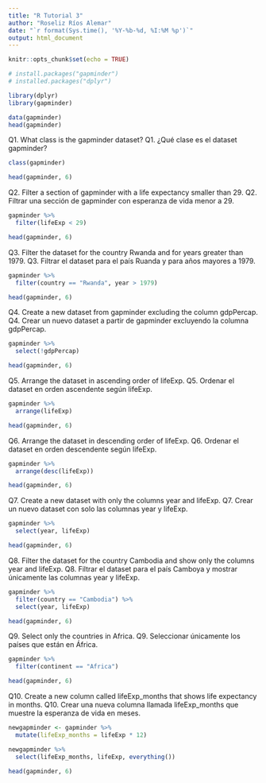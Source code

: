 ```yaml
---
title: "R Tutorial 3"
author: "Roseliz Ríos Alemar"
date: "`r format(Sys.time(), '%Y-%b-%d, %I:%M %p')`"
output: html_document
---
```


```r
knitr::opts_chunk$set(echo = TRUE)
```

```r
# install.packages("gapminder")
# installed.packages("dplyr")

library(dplyr)
library(gapminder)

data(gapminder)
head(gapminder)
```

Q1. What class is the gapminder dataset? Q1. ¿Qué clase es el dataset gapminder?
```r
class(gapminder)

head(gapminder, 6)
```

Q2. Filter a section of gapminder with a life expectancy smaller than 29. Q2. Filtrar una sección de gapminder con esperanza de vida menor a 29.
```r
gapminder %>%
  filter(lifeExp < 29)

head(gapminder, 6)
```

Q3. Filter the dataset for the country Rwanda and for years greater than 1979. Q3. Filtrar el dataset para el país Ruanda y para años mayores a 1979.
```r
gapminder %>% 
  filter(country == "Rwanda", year > 1979)

head(gapminder, 6)
```

Q4. Create a new dataset from gapminder excluding the column gdpPercap. Q4. Crear un nuevo dataset a partir de gapminder excluyendo la columna gdpPercap.
```r
gapminder %>%
  select(!gdpPercap)

head(gapminder, 6)
```

Q5. Arrange the dataset in ascending order of lifeExp. Q5. Ordenar el dataset en orden ascendente según lifeExp.
```r
gapminder %>% 
  arrange(lifeExp)

head(gapminder, 6)
```

Q6. Arrange the dataset in descending order of lifeExp. Q6. Ordenar el dataset en orden descendente según lifeExp.
```r
gapminder %>%
  arrange(desc(lifeExp))

head(gapminder, 6)
```

Q7. Create a new dataset with only the columns year and lifeExp. Q7. Crear un nuevo dataset con solo las columnas year y lifeExp.
```r
gapminder %>% 
  select(year, lifeExp)

head(gapminder, 6)
```

Q8. Filter the dataset for the country Cambodia and show only the columns year and lifeExp. Q8. Filtrar el dataset para el país Camboya y mostrar únicamente las columnas year y lifeExp.
```r
gapminder %>% 
  filter(country == "Cambodia") %>% 
  select(year, lifeExp)

head(gapminder, 6)
```

Q9. Select only the countries in Africa. Q9. Seleccionar únicamente los países que están en África.

```r
gapminder %>% 
  filter(continent == "Africa")

head(gapminder, 6)
```

Q10. Create a new column called lifeExp_months that shows life expectancy in months. Q10. Crear una nueva columna llamada lifeExp_months que muestre la esperanza de vida en meses.
```r
newgapminder <- gapminder %>%
  mutate(lifeExp_months = lifeExp * 12)

newgapminder %>% 
  select(lifeExp_months, lifeExp, everything())

head(gapminder, 6)
```